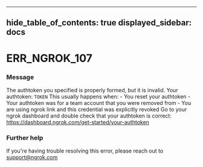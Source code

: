 

---
hide_table_of_contents: true
displayed_sidebar: docs
---


# ERR_NGROK_107

### Message
The authtoken you specified is properly formed, but it is invalid.
Your authtoken: `TOKEN`
This usually happens when:
    - You reset your authtoken
    - Your authtoken was for a team account that you were removed from
    - You are using ngrok link and this credential was explicitly revoked
Go to your ngrok dashboard and double check that your authtoken is correct:
https://dashboard.ngrok.com/get-started/your-authtoken

<ErrorDetails error="err_ngrok_107" />



### Further help
If you're having trouble resolving this error, please reach out to [support@ngrok.com](mailto:support@ngrok.com?subject=Help%20with%20ERR_NGROK_107)

